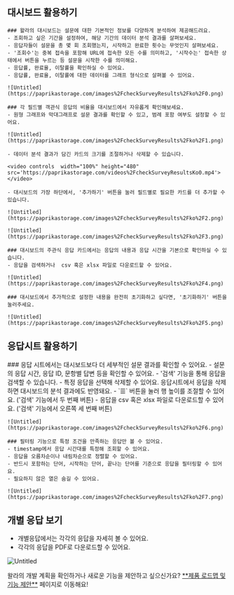 
## 대시보드 활용하기

<Steps>

    ### 왈라의 대시보드는 설문에 대한 기본적인 정보를 다양하게 분석하여 제공해드려요.
    - 조회하고 싶은 기간을 설정하여, 해당 기간의 데이터 분석 결과를 살펴보세요.
    - 응답자들이 설문을 총 몇 회 조회했는지, 시작하고 완료한 횟수는 무엇인지 살펴보세요.
    - '조회수'는 중복 접속을 포함해 URL에 접속한 모든 수를 의미하고, '시작수는' 접속한 상태에서 버튼을 누르는 등 설문을 시작한 수를 의미해요.
    - 응답률, 완료율, 이탈률을 확인하실 수 있어요.
    - 응답률, 완료율, 이탈률에 대한 데이터를 그래프 형식으로 살펴볼 수 있어요.

    ![Untitled](https://paprikastorage.com/images%2FcheckSurveyResults%2Fko%2F0.png)

    ### 각 필드별 객관식 응답의 비율을 대시보드에서 자유롭게 확인해보세요.
    - 원형 그래프와 막대그래프로 설문 결과를 확인할 수 있고, 범례 포함 여부도 설정할 수 있어요.

    ![Untitled](https://paprikastorage.com/images%2FcheckSurveyResults%2Fko%2F1.png)

    - 데이터 분석 결과가 담긴 카드의 크기를 조절하거나 삭제할 수 있습니다.

    <video controls  width="100%" height="480" src='https://paprikastorage.com/videos%2FcheckSurveyResultsKo0.mp4'></video>

    - 대시보드의 가장 하단에서, '추가하기' 버튼을 눌러 필드별로 필요한 카드를 더 추가할 수 있습니다.

    ![Untitled](https://paprikastorage.com/images%2FcheckSurveyResults%2Fko%2F2.png)

    ![Untitled](https://paprikastorage.com/images%2FcheckSurveyResults%2Fko%2F3.png)

    ### 대시보드의 주관식 응답 카드에서는 응답의 내용과 응답 시간을 기본으로 확인하실 수 있습니다.
    - 응답을 검색하거나  csv 혹은 xlsx 파일로 다운로드할 수 있어요.

    ![Untitled](https://paprikastorage.com/images%2FcheckSurveyResults%2Fko%2F4.png)

    ### 대시보드에서 추가적으로 설정한 내용을 완전히 초기화하고 싶다면, '초기화하기' 버튼을 눌러주세요.

    ![Untitled](https://paprikastorage.com/images%2FcheckSurveyResults%2Fko%2F5.png)

</Steps>

## 응답시트 활용하기

<Steps>
    ### 응답 시트에서는 대시보드보다 더 세부적인 설문 결과를 확인할 수 있어요.
    - 설문의 응답 시간, 응답 ID, 문항별 답변 등을 확인할 수 있어요.
    - '검색' 기능을 통해 응답을 검색할 수 있습니다.
    - 특정 응답을 선택해 삭제할 수 있어요. 응답시트에서 응답을 삭제하면 대시보드의 분석 결과에도 반영돼요.
    - `☰` 버튼을 눌러 행 높이를 조절할 수 있어요. ('검색' 기능에서 두 번째 버튼)
    - 응답을 csv 혹은 xlsx 파일로 다운로드할 수 있어요. ('검색' 기능에서 오른쪽 세 번째 버튼)

    ![Untitled](https://paprikastorage.com/images%2FcheckSurveyResults%2Fko%2F6.png)

    ### 필터링 기능으로 특정 조건을 만족하는 응답만 볼 수 있어요.
    - timestamp에서 응답 시간대를 특정해 조회할 수 있어요.
    - 응답을 오름차순이나 내림차순으로 정렬할 수 있어요.
    - 반드시 포함하는 단어, 시작하는 단어, 끝나는 단어를 기준으로 응답을 필터링할 수 있어요.
    - 필요하지 않은 열은 숨길 수 있어요.

    ![Untitled](https://paprikastorage.com/images%2FcheckSurveyResults%2Fko%2F7.png)

</Steps>


## 개별 응답 보기

- 개별응답에서는 각각의 응답을 자세히 볼 수 있어요.
- 각각의 응답을 PDF로 다운로드할 수 있어요.

![Untitled](https://paprikastorage.com/images%2FcheckSurveyResults%2Fko%2F8.png)

<Callout type='info' emoji="🔔">
    왈라의 개발 계획을 확인하거나 새로운 기능을 제안하고 싶으신가요? <a href='https://app.walla.my/signin?redirectUrl=/support/featureRequest' target="_blank" rel="noopener noreferrer" style={{textDecoration: 'underline'}}>**제품 로드맵 및 기능 제안**</a> 페이지로 이동해요!
</Callout>